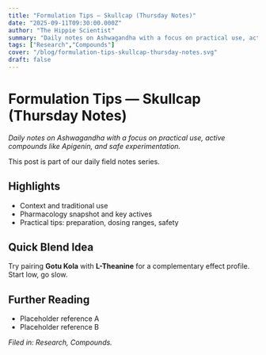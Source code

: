 ```yaml
---
title: "Formulation Tips — Skullcap (Thursday Notes)"
date: "2025-09-11T09:30:00.000Z"
author: "The Hippie Scientist"
summary: "Daily notes on Ashwagandha with a focus on practical use, active compounds like Apigenin, and safe experimentation."
tags: ["Research","Compounds"]
cover: "/blog/formulation-tips-skullcap-thursday-notes.svg"
draft: false
---
```



# Formulation Tips — Skullcap (Thursday Notes)

_Daily notes on Ashwagandha with a focus on practical use, active compounds like Apigenin, and safe experimentation._

<Callout emoji="🌿">This post is part of our daily field notes series.</Callout>

## Highlights

- Context and traditional use
- Pharmacology snapshot and key actives
- Practical tips: preparation, dosing ranges, safety

## Quick Blend Idea

Try pairing **Gotu Kola** with **L-Theanine** for a complementary effect profile. Start low, go slow.

## Further Reading

- Placeholder reference A
- Placeholder reference B

*Filed in: Research, Compounds.*
